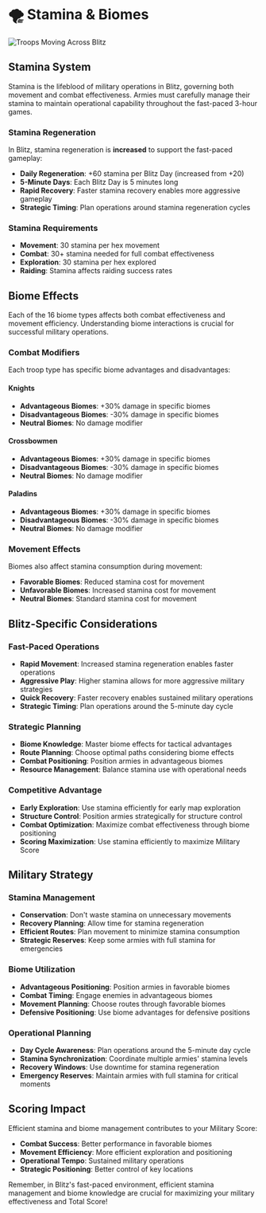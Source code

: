 
# 🌪️ Stamina & Biomes

<img src="/images/covers/08.png" alt="Troops Moving Across Blitz" className="w-full rounded-lg my-6" />

## Stamina System

Stamina is the lifeblood of military operations in Blitz, governing both movement and combat effectiveness. Armies must carefully manage their stamina to maintain operational capability throughout the fast-paced 3-hour games.

### Stamina Regeneration

In Blitz, stamina regeneration is **increased** to support the fast-paced gameplay:

- **Daily Regeneration**: +60 stamina per Blitz Day (increased from +20)
- **5-Minute Days**: Each Blitz Day is 5 minutes long
- **Rapid Recovery**: Faster stamina recovery enables more aggressive gameplay
- **Strategic Timing**: Plan operations around stamina regeneration cycles

### Stamina Requirements

- **Movement**: 30 stamina per hex movement
- **Combat**: 30+ stamina needed for full combat effectiveness
- **Exploration**: 30 stamina per hex explored
- **Raiding**: Stamina affects raiding success rates

## Biome Effects

Each of the 16 biome types affects both combat effectiveness and movement efficiency. Understanding biome interactions is crucial for successful military operations.

### Combat Modifiers

Each troop type has specific biome advantages and disadvantages:

#### Knights
- **Advantageous Biomes**: +30% damage in specific biomes
- **Disadvantageous Biomes**: -30% damage in specific biomes
- **Neutral Biomes**: No damage modifier

#### Crossbowmen
- **Advantageous Biomes**: +30% damage in specific biomes
- **Disadvantageous Biomes**: -30% damage in specific biomes
- **Neutral Biomes**: No damage modifier

#### Paladins
- **Advantageous Biomes**: +30% damage in specific biomes
- **Disadvantageous Biomes**: -30% damage in specific biomes
- **Neutral Biomes**: No damage modifier

### Movement Effects

Biomes also affect stamina consumption during movement:

- **Favorable Biomes**: Reduced stamina cost for movement
- **Unfavorable Biomes**: Increased stamina cost for movement
- **Neutral Biomes**: Standard stamina cost for movement

<Biomes />

## Blitz-Specific Considerations

### Fast-Paced Operations
- **Rapid Movement**: Increased stamina regeneration enables faster operations
- **Aggressive Play**: Higher stamina allows for more aggressive military strategies
- **Quick Recovery**: Faster recovery enables sustained military operations
- **Strategic Timing**: Plan operations around the 5-minute day cycle

### Strategic Planning
- **Biome Knowledge**: Master biome effects for tactical advantages
- **Route Planning**: Choose optimal paths considering biome effects
- **Combat Positioning**: Position armies in advantageous biomes
- **Resource Management**: Balance stamina use with operational needs

### Competitive Advantage
- **Early Exploration**: Use stamina efficiently for early map exploration
- **Structure Control**: Position armies strategically for structure control
- **Combat Optimization**: Maximize combat effectiveness through biome positioning
- **Scoring Maximization**: Use stamina efficiently to maximize Military Score

## Military Strategy

### Stamina Management
- **Conservation**: Don't waste stamina on unnecessary movements
- **Recovery Planning**: Allow time for stamina regeneration
- **Efficient Routes**: Plan movement to minimize stamina consumption
- **Strategic Reserves**: Keep some armies with full stamina for emergencies

### Biome Utilization
- **Advantageous Positioning**: Position armies in favorable biomes
- **Combat Timing**: Engage enemies in advantageous biomes
- **Movement Planning**: Choose routes through favorable biomes
- **Defensive Positioning**: Use biome advantages for defensive positions

### Operational Planning
- **Day Cycle Awareness**: Plan operations around the 5-minute day cycle
- **Stamina Synchronization**: Coordinate multiple armies' stamina levels
- **Recovery Windows**: Use downtime for stamina regeneration
- **Emergency Reserves**: Maintain armies with full stamina for critical moments

## Scoring Impact

Efficient stamina and biome management contributes to your Military Score:

- **Combat Success**: Better performance in favorable biomes
- **Movement Efficiency**: More efficient exploration and positioning
- **Operational Tempo**: Sustained military operations
- **Strategic Positioning**: Better control of key locations

Remember, in Blitz's fast-paced environment, efficient stamina management and biome knowledge are crucial for maximizing your military effectiveness and Total Score!
